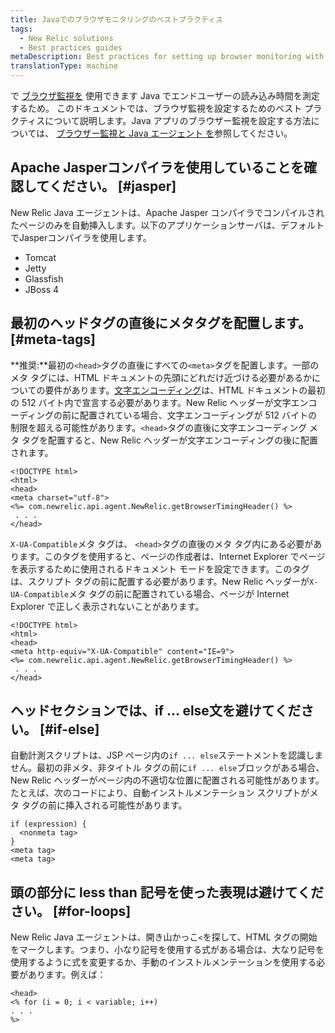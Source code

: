 ```yaml
---
title: Javaでのブラウザモニタリングのベストプラクティス
tags:
  - New Relic solutions
  - Best practices guides
metaDescription: Best practices for setting up browser monitoring with your New Relic Java agent.
translationType: machine
---
```


で [ブラウザ監視を](/docs/browser/new-relic-browser/getting-started/introduction-new-relic-browser) 使用できます <InlinePopover type="apm"/>Java でエンドユーザーの読み込み時間を測定するため。 このドキュメントでは、ブラウザ監視を設定するためのベスト プラクティスについて説明します。Java アプリのブラウザー監視を設定する方法については、 [ブラウザー監視と Java エージェント を](/docs/agents/java-agent/instrumentation/page-load-timing-java)参照してください。

## Apache Jasperコンパイラを使用していることを確認してください。 [#jasper]

New Relic Java エージェントは、Apache Jasper コンパイラでコンパイルされたページのみを自動挿入します。以下のアプリケーションサーバは、デフォルトでJasperコンパイラを使用します。

* Tomcat
* Jetty
* Glassfish
* JBoss 4

## 最初のヘッドタグの直後にメタタグを配置します。 [#meta-tags]

**推奨:**最初の`<head>`タグの直後にすべての`<meta>`タグを配置します。一部のメタ タグには、HTML ドキュメントの先頭にどれだけ近づける必要があるかについての要件があります。[文字エンコーディング](http://www.w3.org/TR/html-markup/syntax.html#character-encoding)は、HTML ドキュメントの最初の 512 バイト内で宣言する必要があります。New Relic ヘッダーが文字エンコーディングの前に配置されている場合、文字エンコーディングが 512 バイトの制限を超える可能性があります。`<head>`タグの直後に文字エンコーディング メタ タグを配置すると、New Relic ヘッダーが文字エンコーディングの後に配置されます。

```
<!DOCTYPE html>
<html>
<head>
<meta charset="utf-8">
<%= com.newrelic.api.agent.NewRelic.getBrowserTimingHeader() %>
 . . .
</head>
```

`X-UA-Compatible`メタ タグは、 `<head>`タグの直後のメタ タグ内にある必要があります。このタグを使用すると、ページの作成者は、Internet Explorer でページを表示するために使用されるドキュメント モードを設定できます。このタグは、スクリプト タグの前に配置する必要があります。New Relic ヘッダーが`X-UA-Compatible`メタ タグの前に配置されている場合、ページが Internet Explorer で正しく表示されないことがあります。

```
<!DOCTYPE html>
<html>
<head>
<meta http-equiv="X-UA-Compatible" content="IE=9">
<%= com.newrelic.api.agent.NewRelic.getBrowserTimingHeader() %>
 . . .
</head>
```

## ヘッドセクションでは、if ... else文を避けてください。 [#if-else]

自動計測スクリプトは、JSP ページ内の`if ... else`ステートメントを認識しません。最初の非メタ、非タイトル タグの前に`if ... else`ブロックがある場合、New Relic ヘッダーがページ内の不適切な位置に配置される可能性があります。たとえば、次のコードにより、自動インストルメンテーション スクリプトがメタ タグの前に挿入される可能性があります。

```
if (expression) {
  <nonmeta tag>
}
<meta tag>
<meta tag>
```

## 頭の部分に less than 記号を使った表現は避けてください。 [#for-loops]

New Relic Java エージェントは、開き山かっこ`<`を探して、HTML タグの開始をマークします。つまり、小なり記号を使用する式がある場合は、大なり記号を使用するように式を変更するか、手動のインストルメンテーションを使用する必要があります。例えば：

```
<head>
<% for (i = 0; i < variable; i++)
. . . 
%>
```